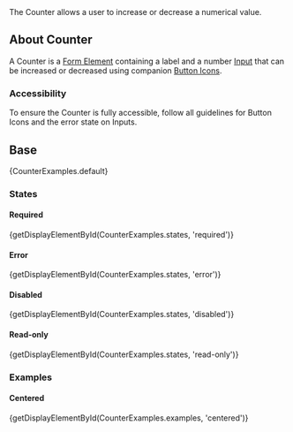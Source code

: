 
<div className="doc lead">
  The Counter allows a user to increase or decrease a numerical value.
</div>

## About Counter
  A Counter is a [Form Element](/components/form-element) containing a label and a number [Input](/components/input) that can be increased or decreased using companion [Button Icons](/components/button-icons).

### Accessibility
  To ensure the Counter is fully accessible, follow all guidelines for Button Icons and the error state on Inputs.

## Base

<CodeView>
  {CounterExamples.default}
</CodeView>

### States

#### Required

<CodeView>
  {getDisplayElementById(CounterExamples.states, 'required')}
</CodeView>

#### Error

<CodeView>
  {getDisplayElementById(CounterExamples.states, 'error')}
</CodeView>

#### Disabled

<CodeView>
  {getDisplayElementById(CounterExamples.states, 'disabled')}
</CodeView>

#### Read-only

<CodeView>
  {getDisplayElementById(CounterExamples.states, 'read-only')}
</CodeView>

### Examples

#### Centered

<CodeView>
  {getDisplayElementById(CounterExamples.examples, 'centered')}
</CodeView>

